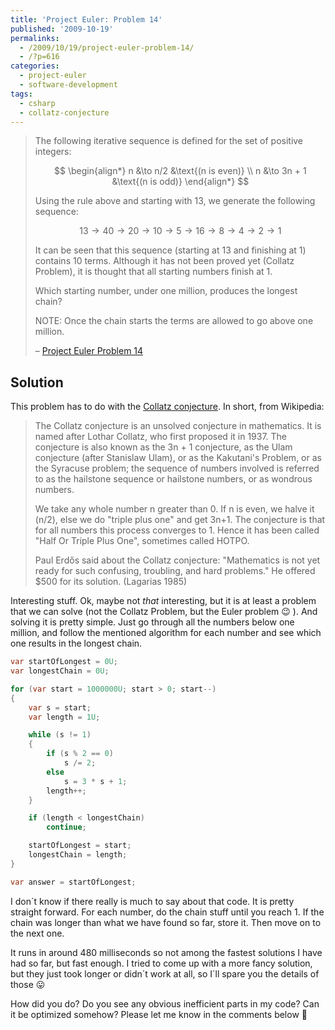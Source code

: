 ---
title: 'Project Euler: Problem 14'
published: '2009-10-19'
permalinks:
  - /2009/10/19/project-euler-problem-14/
  - /?p=616
categories:
  - project-euler
  - software-development
tags:
  - csharp
  - collatz-conjecture
---

> The following iterative sequence is defined for the set of positive integers:
>
> $$
> \begin{align*}
> n &\to n/2 &\text{(n is even)} \\
> n &\to 3n + 1 &\text{(n is odd)}
> \end{align*}
> $$
>
> Using the rule above and starting with 13, we generate the following sequence:
>
> $$
> 13 \to 40 \to 20 \to 10 \to 5 \to 16 \to 8 \to 4 \to 2 \to 1
> $$
>
> It can be seen that this sequence (starting at 13 and finishing at 1) contains 10 terms. Although it has not been proved yet (Collatz Problem), it is thought that all starting numbers finish at 1.
>
> Which starting number, under one million, produces the longest chain?
>
> NOTE: Once the chain starts the terms are allowed to go above one million.
>
> – [Project Euler Problem 14](https://projecteuler.net/problem=14)

## Solution

This problem has to do with the [Collatz conjecture](http://en.wikipedia.org/wiki/Collatz_conjecture). In short, from Wikipedia:

> The Collatz conjecture is an unsolved conjecture in mathematics. It is named after Lothar Collatz, who first proposed it in 1937. The conjecture is also known as the 3n + 1 conjecture, as the Ulam conjecture (after Stanislaw Ulam), or as the Kakutani's Problem, or as the Syracuse problem; the sequence of numbers involved is referred to as the hailstone sequence or hailstone numbers, or as wondrous numbers.
>
> We take any whole number n greater than 0. If n is even, we halve it (n/2), else we do "triple plus one" and get 3n+1. The conjecture is that for all numbers this process converges to 1. Hence it has been called "Half Or Triple Plus One", sometimes called HOTPO.
>
> Paul Erdős said about the Collatz conjecture: "Mathematics is not yet ready for such confusing, troubling, and hard problems." He offered $500 for its solution. (Lagarias 1985)

Interesting stuff. Ok, maybe not _that_ interesting, but it is at least a problem that we can solve (not the Collatz Problem, but the Euler problem 😉 ). And solving it is pretty simple. Just go through all the numbers below one million, and follow the mentioned algorithm for each number and see which one results in the longest chain.

```csharp
var startOfLongest = 0U;
var longestChain = 0U;

for (var start = 1000000U; start > 0; start--)
{
    var s = start;
    var length = 1U;

    while (s != 1)
    {
        if (s % 2 == 0)
            s /= 2;
        else
            s = 3 * s + 1;
        length++;
    }

    if (length < longestChain)
        continue;

    startOfLongest = start;
    longestChain = length;
}

var answer = startOfLongest;
```

I don´t know if there really is much to say about that code. It is pretty straight forward. For each number, do the chain stuff until you reach 1. If the chain was longer than what we have found so far, store it. Then move on to the next one.

It runs in around 480 milliseconds so not among the fastest solutions I have had so far, but fast enough. I tried to come up with a more fancy solution, but they just took longer or didn´t work at all, so I´ll spare you the details of those 😛

How did you do? Do you see any obvious inefficient parts in my code? Can it be optimized somehow? Please let me know in the comments below 🙂
